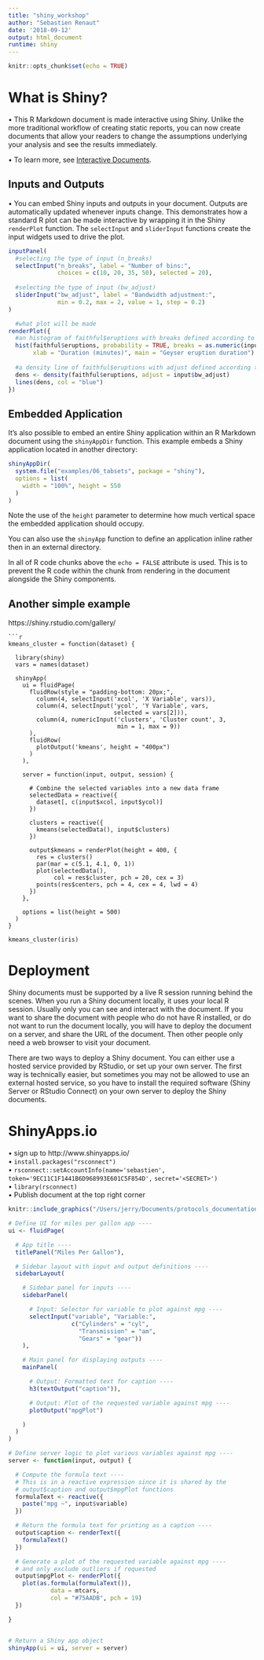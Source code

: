 ```yaml
---
title: "shiny_workshop"
author: "Sebastien Renaut"
date: '2018-09-12'
output: html_document
runtime: shiny
---
```


```r
knitr::opts_chunk$set(echo = TRUE)
```

# What is Shiny?
• This R Markdown document is made interactive using Shiny. Unlike the more traditional workflow of creating static reports, you can now create documents that allow your readers to change the assumptions underlying your analysis and see the results immediately. 

• To learn more, see [Interactive Documents](http://rmarkdown.rstudio.com/authoring_shiny.html).

## Inputs and Outputs

• You can embed Shiny inputs and outputs in your document. Outputs are automatically updated whenever inputs change.  This demonstrates how a standard R plot can be made interactive by wrapping it in the Shiny `renderPlot` function. The `selectInput` and `sliderInput` functions create the input widgets used to drive the plot.

```r
inputPanel(
  #selecting the type of input (n_breaks)
  selectInput("n_breaks", label = "Number of bins:",
              choices = c(10, 20, 35, 50), selected = 20),
  
  #selecting the type of input (bw_adjust)
  sliderInput("bw_adjust", label = "Bandwidth adjustment:",
              min = 0.2, max = 2, value = 1, step = 0.2)
)

  #what plot will be made
renderPlot({
  #an histogram of faithful$eruptions with breaks defined according to above
  hist(faithful$eruptions, probability = TRUE, breaks = as.numeric(input$n_breaks),
       xlab = "Duration (minutes)", main = "Geyser eruption duration")
  
  #a density line of faithful$eruptions with adjust defined according to above
  dens <- density(faithful$eruptions, adjust = input$bw_adjust)
  lines(dens, col = "blue")
})
```

## Embedded Application

It's also possible to embed an entire Shiny application within an R Markdown document using the `shinyAppDir` function. This example embeds a Shiny application located in another directory:

```r
shinyAppDir(
  system.file("examples/06_tabsets", package = "shiny"),
  options = list(
    width = "100%", height = 550
  )
)
```

Note the use of the `height` parameter to determine how much vertical space the embedded application should occupy.

You can also use the `shinyApp` function to define an application inline rather then in an external directory.

In all of R code chunks above the `echo = FALSE` attribute is used. This is to prevent the R code within the chunk from rendering in the document alongside the Shiny components.


## Another simple example

https://shiny.rstudio.com/gallery/
```
```r
kmeans_cluster = function(dataset) {

  library(shiny)  
  vars = names(dataset)

  shinyApp(
    ui = fluidPage(
      fluidRow(style = "padding-bottom: 20px;",
        column(4, selectInput('xcol', 'X Variable', vars)),
        column(4, selectInput('ycol', 'Y Variable', vars,
                              selected = vars[2])),
        column(4, numericInput('clusters', 'Cluster count', 3,
                               min = 1, max = 9))
      ),
      fluidRow(
        plotOutput('kmeans', height = "400px")  
      )
    ),

    server = function(input, output, session) {

      # Combine the selected variables into a new data frame
      selectedData = reactive({
        dataset[, c(input$xcol, input$ycol)]
      })

      clusters = reactive({
        kmeans(selectedData(), input$clusters)
      })

      output$kmeans = renderPlot(height = 400, {
        res = clusters()
        par(mar = c(5.1, 4.1, 0, 1))
        plot(selectedData(),
             col = res$cluster, pch = 20, cex = 3)
        points(res$centers, pch = 4, cex = 4, lwd = 4)
      })
    },

    options = list(height = 500)
  )
}

kmeans_cluster(iris)
```
# Deployment
Shiny documents must be supported by a live R session running behind the scenes. When you run a Shiny document locally, it uses your local R session. Usually only you can see and interact with the document. If you want to share the document with people who do not have R installed, or do not want to run the document locally, you will have to deploy the document on a server, and share the URL of the document. Then other people only need a web browser to visit your document.

There are two ways to deploy a Shiny document. You can either use a hosted service provided by RStudio, or set up your own server. The first way is technically easier, but sometimes you may not be allowed to use an external hosted service, so you have to install the required software (Shiny Server or RStudio Connect) on your own server to deploy the Shiny documents.

# ShinyApps.io
• sign up to http://www.shinyapps.io/  
• `install.packages("rsconnect")`  
• `rsconnect::setAccountInfo(name='sebastien',`  
	`		  token='9EC11C1F1441B6D968993E601C5F854D',` 
	`		  secret='<SECRET>')`  
• `library(rsconnect)`	  
• Publish document at the top right corner

```r
knitr::include_graphics("/Users/jerry/Documents/protocols_documentation/Rmarkdown/figures/shiny.png")
```

    
    
```r
# Define UI for miles per gallon app ----
ui <- fluidPage(

  # App title ----
  titlePanel("Miles Per Gallon"),

  # Sidebar layout with input and output definitions ----
  sidebarLayout(

    # Sidebar panel for inputs ----
    sidebarPanel(

      # Input: Selector for variable to plot against mpg ----
      selectInput("variable", "Variable:",
                  c("Cylinders" = "cyl",
                    "Transmission" = "am",
                    "Gears" = "gear"))
    ),

    # Main panel for displaying outputs ----
    mainPanel(

      # Output: Formatted text for caption ----
      h3(textOutput("caption")),

      # Output: Plot of the requested variable against mpg ----
      plotOutput("mpgPlot")

    )
  )
)

# Define server logic to plot various variables against mpg ----
server <- function(input, output) {

  # Compute the formula text ----
  # This is in a reactive expression since it is shared by the
  # output$caption and output$mpgPlot functions
  formulaText <- reactive({
    paste("mpg ~", input$variable)
  })

  # Return the formula text for printing as a caption ----
  output$caption <- renderText({
    formulaText()
  })

  # Generate a plot of the requested variable against mpg ----
  # and only exclude outliers if requested
  output$mpgPlot <- renderPlot({
    plot(as.formula(formulaText()),
            data = mtcars,
            col = "#75AADB", pch = 19)
  })

}


# Return a Shiny app object
shinyApp(ui = ui, server = server)
```

